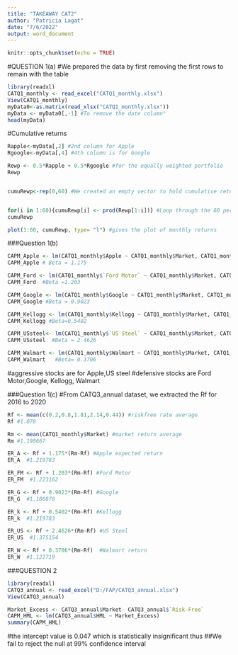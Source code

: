 ---
title: "TAKEAWAY CAT2"
author: "Patricia Lagat"
date: "7/6/2022"
output: word_document
---

```{r setup, include=FALSE}
knitr::opts_chunk$set(echo = TRUE)
```

#QUESTION 1(a)
#We prepared the data by first removing the first rows to remain with the table
```{r}
library(readxl)
CATQ1_monthly <- read_excel("CATQ1_monthly.xlsx")
View(CATQ1_monthly)
myData0<-as.matrix(read_xlsx("CATQ1_monthly.xlsx"))
myData <- myData0[,-1] #To remove the date column"
head(myData)
```
#Cumulative returns
```{r}
Rapple<-myData[,2] #2nd column for Apple
Rgoogle<-myData[,4] #4th column is for Google

Rewp <- 0.5*Rapple + 0.5*Rgoogle #for the equally weighted portfolio
Rewp


cumuRewp<-rep(0,60) #We created an empty vector to hold cumulative return


for(i in 1:60){cumuRewp[i] <- prod(Rewp[1:i])} #Loop through the 60 periods
cumuRewp

plot(1:60, cumuRewp, type= "l") #gives the plot of monthly returns
```

###Question 1(b)
```{r}
CAPM_Apple <- lm(CATQ1_monthly$Apple ~ CATQ1_monthly$Market, CATQ1_monthly)
CAPM_Apple # Beta = 1.175

CAPM_Ford <- lm(CATQ1_monthly$`Ford Motor` ~ CATQ1_monthly$Market, CATQ1_monthly)
CAPM_Ford  #Beta =1.203

CAPM_Google <- lm(CATQ1_monthly$Google ~ CATQ1_monthly$Market, CATQ1_monthly)
CAPM_Google #Beta = 0.9023

CAPM_Kellogg <- lm(CATQ1_monthly$Kellogg ~ CATQ1_monthly$Market, CATQ1_monthly)
CAPM_Kellogg #Beta=0.5402

CAPM_USsteel<- lm(CATQ1_monthly$`US Steel` ~ CATQ1_monthly$Market, CATQ1_monthly)
CAPM_USsteel  #Beta = 2.4626

CAPM_Walmart <- lm(CATQ1_monthly$Walmart ~ CATQ1_monthly$Market, CATQ1_monthly)
CAPM_Walmart   #Beta= 0.3706
```
#aggressive stocks are for Apple,US steel
#defensive stocks are Ford Motor,Google, Kellogg, Walmart

###Question 1(c)
#From CATQ3_annual dataset, we extracted the Rf for 2016 to 2020
```{r}
Rf <- mean(c(0.2,0.8,1.81,2.14,0.44)) #riskfree rate average
Rf #1.078

Rm <- mean(CATQ1_monthly$Market) #market return average
Rm #1.198667

ER_A <- Rf + 1.175*(Rm-Rf) #Apple expected return
ER_A  #1.219783

ER_FM <- Rf + 1.203*(Rm-Rf) #Ford Motor
ER_FM  #1.223162

ER_G <- Rf + 0.9023*(Rm-Rf) #Google
ER_G  #1.186878

ER_k <- Rf + 0.5402*(Rm-Rf) #Kellogg
ER_k  #1.219783

ER_US <- Rf + 2.4626*(Rm-Rf) #US Steel
ER_US  #1.375154

ER_W <- Rf + 0.3706*(Rm-Rf)  #Walmart return
ER_W  #1.122719 
```
###QUESTION 2
```{r}
library(readxl)
CATQ3_annual <- read_excel("D:/FAP/CATQ3_annual.xlsx")
View(CATQ3_annual)

Market_Excess <- CATQ3_annual$Market- CATQ3_annual$`Risk-Free`
CAPM_HML <- lm(CATQ3_annual$HML ~ Market_Excess)
summary(CAPM_HML)
```
#the intercept value is 0.047 which is statistically insignificant thus
##We fail to reject the null at 99% confidence interval


